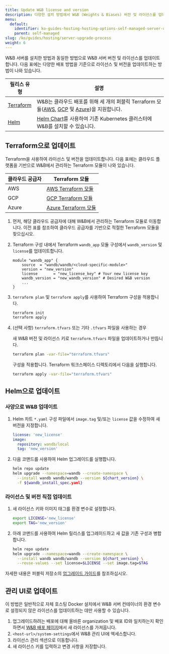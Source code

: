 ```yaml
---
title: Update W&B license and version
description: 다양한 설치 방법에서 W&B (Weights & Biases) 버전 및 라이선스를 업데이트하는 방법에 대한 가이드입니다.
menu:
  default:
    identifier: ko-guides-hosting-hosting-options-self-managed-server-upgrade-process
    parent: self-managed
slug: /ko/guides/hosting/server-upgrade-process
weight: 6
---
```


W&B 서버를 설치한 방법과 동일한 방법으로 W&B 서버 버전 및 라이선스를 업데이트합니다. 다음 표에는 다양한 배포 방법을 기준으로 라이선스 및 버전을 업데이트하는 방법이 나와 있습니다.

| 릴리스 유형 | 설명 |
| --- | --- |
| [Terraform](#update-with-terraform) | W&B는 클라우드 배포를 위해 세 개의 퍼블릭 Terraform 모듈([AWS](https://registry.terraform.io/modules/wandb/wandb/aws/latest), [GCP](https://registry.terraform.io/modules/wandb/wandb/google/latest) 및 [Azure](https://registry.terraform.io/modules/wandb/wandb/azurerm/latest))을 지원합니다. |
| [Helm](#update-with-helm) | [Helm Chart](https://github.com/wandb/helm-charts)를 사용하여 기존 Kubernetes 클러스터에 W&B를 설치할 수 있습니다. |

## Terraform으로 업데이트

Terraform을 사용하여 라이선스 및 버전을 업데이트합니다. 다음 표에는 클라우드 플랫폼을 기반으로 W&B에서 관리하는 Terraform 모듈이 나와 있습니다.

|클라우드 공급자| Terraform 모듈|
|-----|-----|
|AWS|[AWS Terraform 모듈](https://registry.terraform.io/modules/wandb/wandb/aws/latest)|
|GCP|[GCP Terraform 모듈](https://registry.terraform.io/modules/wandb/wandb/google/latest)|
|Azure|[Azure Terraform 모듈](https://registry.terraform.io/modules/wandb/wandb/azurerm/latest)|

1. 먼저, 해당 클라우드 공급자에 대해 W&B에서 관리하는 Terraform 모듈로 이동합니다. 이전 표를 참조하여 클라우드 공급자를 기반으로 적절한 Terraform 모듈을 찾으십시오.
2. Terraform 구성 내에서 Terraform `wandb_app` 모듈 구성에서 `wandb_version` 및 `license`를 업데이트합니다.

   ```hcl
   module "wandb_app" {
       source  = "wandb/wandb/<cloud-specific-module>"
       version = "new_version"
       license       = "new_license_key" # Your new license key
       wandb_version = "new_wandb_version" # Desired W&B version
       ...
   }
   ```
3. `terraform plan` 및 `terraform apply`를 사용하여 Terraform 구성을 적용합니다.
   ```bash
   terraform init
   terraform apply
   ```

4. (선택 사항) `terraform.tfvars` 또는 기타 `.tfvars` 파일을 사용하는 경우

   새 W&B 버전 및 라이선스 키로 `terraform.tfvars` 파일을 업데이트하거나 만듭니다.
   ```bash
   terraform plan -var-file="terraform.tfvars"
   ```
   구성을 적용합니다. Terraform 워크스페이스 디렉토리에서 다음을 실행합니다.
   ```bash
   terraform apply -var-file="terraform.tfvars"
   ```
## Helm으로 업데이트

### 사양으로 W&B 업데이트

1. Helm 차트 `*.yaml` 구성 파일에서 `image.tag` 및/또는 `license` 값을 수정하여 새 버전을 지정합니다.

   ```yaml
   license: 'new_license'
   image:
     repository: wandb/local
     tag: 'new_version'
   ```

2. 다음 코맨드를 사용하여 Helm 업그레이드를 실행합니다.

   ```bash
   helm repo update
   helm upgrade --namespace=wandb --create-namespace \
     --install wandb wandb/wandb --version ${chart_version} \
     -f ${wandb_install_spec.yaml}
   ```

### 라이선스 및 버전 직접 업데이트

1. 새 라이선스 키와 이미지 태그를 환경 변수로 설정합니다.

   ```bash
   export LICENSE='new_license'
   export TAG='new_version'
   ```

2. 아래 코맨드를 사용하여 Helm 릴리스를 업그레이드하고 새 값을 기존 구성과 병합합니다.

   ```bash
   helm repo update
   helm upgrade --namespace=wandb --create-namespace \
     --install wandb wandb/wandb --version ${chart_version} \
     --reuse-values --set license=$LICENSE --set image.tag=$TAG
   ```

자세한 내용은 퍼블릭 저장소의 [업그레이드 가이드](https://github.com/wandb/helm-charts/blob/main/upgrade)를 참조하십시오.

## 관리 UI로 업데이트

이 방법은 일반적으로 자체 호스팅 Docker 설치에서 W&B 서버 컨테이너의 환경 변수로 설정되지 않은 라이선스를 업데이트하는 데만 사용할 수 있습니다.

1. 업그레이드하려는 배포에 대해 올바른 organization 및 배포 ID와 일치하는지 확인하면서 [W&B 배포 페이지](https://deploy.wandb.ai/)에서 새 라이선스를 가져옵니다.
2. `<host-url>/system-settings`에서 W&B 관리 UI에 엑세스합니다.
3. 라이선스 관리 섹션으로 이동합니다.
4. 새 라이선스 키를 입력하고 변경 사항을 저장합니다.
